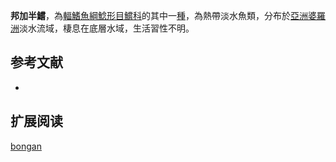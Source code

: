 {{Speciesbox
| name = 邦加半鱨
| image = 
| image_width = 250px
| image_caption = 
| status = NE
| status_system = IUCN3.1
| genus = Hemibagrus
| species = bongan
| authority = [[Popta|Popta]], 1904
| synonyms = *''Macrones bongan'',Popta, 1904
}}
'''邦加半鱨'''，為[[輻鰭魚綱|輻鰭魚綱]][[鯰形目|鯰形目]][[鱨科|鱨科]]的其中一[[種|種]]，為熱帶淡水魚類，分布於[[亞洲|亞洲]][[婆羅洲|婆羅洲]]淡水流域，棲息在底層水域，生活習性不明。

==参考文献==
*{{FishBase_species|genus=Hemibagrus|species=bongan|year=2015|month=4}}

== 扩展阅读 ==
{{refbegin}}
{{wikispecies-inline|Hemibagrus bongan|邦加半鱨}}
{{refend}}
{{Taxonbar|from=Q6412204}}

[[Category:半鱨屬|bongan]]